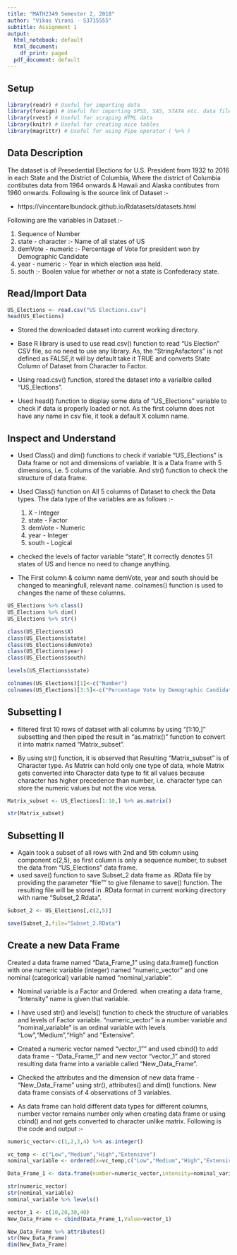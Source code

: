 ---
title: "MATH2349 Semester 2, 2018"
author: "Vikas Virani - S3715555"
subtitle: Assignment 1
output:
  html_notebook: default
  html_document:
    df_print: paged
  pdf_document: default
---

## Setup

```{r Load Packages, echo=TRUE}


library(readr) # Useful for importing data
library(foreign) # Useful for importing SPSS, SAS, STATA etc. data files
library(rvest) # Useful for scraping HTML data
library(knitr) # Useful for creating nice tables
library(magrittr) # Useful for using Pipe operator ( %>% )

```



## Data Description

The dataset is of Presedential Elections for U.S. President from 1932 to 2016 in each State and the District of Columbia, Where the district of Columbia contibutes data from 1964 onwards & Hawaii and Alaska contibutes from 1960 onwards. Following is the source link of Dataset :-

* https://vincentarelbundock.github.io/Rdatasets/datasets.html

Following are the variables in Dataset :-

 1) Sequence of Number
 2) state - character :- Name of all states of US
 3) demVote - numeric :- Percentage of Vote for president won by Demographic Candidate
 4) year - numeric :- Year in which election was held.
 5) south :- Boolen value for whether or not a state is Confederacy state.


## Read/Import Data


```{r echo=TRUE}


US_Elections <- read.csv("US Elections.csv")
head(US_Elections)


```

* Stored the downloaded dataset into current working directory.

* Base R library is used to use read.csv() function to read "Us Election" CSV file, so no need to use any library. As, the "StringAsfactors" is not defined as FALSE,it will by default take it TRUE and converts State Column of Dataset from Character to Factor.

* Using read.csv() function, stored the dataset into a varialble called "US_Elections".

* Used head() function to display some data of "US_Elections" variable to check if data is properly loaded or not. As the first column does not have any name in csv file, it took a default X column name.



## Inspect and Understand

* Used Class() and dim() functions to check if variable "US_Elections" is Data frame or not and dimensions of variable. It is a Data frame with 5 dimensions, i.e. 5 colums of the variable. And str() function to check the structure of data frame. 

* Used Class() function on All 5 columns  of Dataset to check the Data types.
The data type of the variables are as follows :-
    
   1) X - Integer
   2) state - Factor
   3) demVote - Numeric
   4) year - Integer
   5) south - Logical

* checked the levels of factor variable "state", It correctly denotes 51 states of US and hence no need to change anything.

* The First column & column name demVote, year and south should be changed to meaningfull, relevant name. colnames() function is used to changes the name of these columns.


```{r}

US_Elections %>% class()
US_Elections %>% dim()
US_Elections %>% str()

class(US_Elections$X)
class(US_Elections$state)
class(US_Elections$demVote)
class(US_Elections$year)
class(US_Elections$south)

levels(US_Elections$state)

colnames(US_Elections)[1]<-c("Number")
colnames(US_Elections)[3:5]<-c("Percentage Vote by Demographic Candidate","Election year","Confederacy State")

```

## Subsetting I

 * filtered first 10 rows of dataset with all columns by using "[1:10,]" subsetting and then piped the result in "as.matrix()" function to convert it into matrix named "Matrix_subset".
 
 * By using str() function, it is observed that Resulting "Matrix_subset" is of Character type. As Matrix can hold only one type of data, whole Matrix gets converted into Character data type to fit all values because character has higher precedence than number, i.e. character type can store the numeric values but not the vice versa.


```{r}

Matrix_subset <- US_Elections[1:10,] %>% as.matrix()

str(Matrix_subset)

```


## Subsetting II

 * Again took a subset of all rows with 2nd and 5th column using component c(2,5), as first column is only a sequence number, to subset the data from "US_Elections" data frame.
 * used save() function to save Subset_2 data frame as .RData file by providing the parameter "file"" to give filename to save() function. The resulting file will be stored in .RData format in current working directory with name "Subset_2.Rdata".
 

```{r}

Subset_2 <- US_Elections[,c(2,5)]

save(Subset_2,file="Subset_2.RData")

```

## Create a new Data Frame

Created a data frame named "Data_Frame_1" using data.frame() function with one numeric variable (integer) named "numeric_vector" and one nominal (categorical) variable named "nominal_variable". 

* Nominal variable is a Factor and Ordered. when creating a data frame, "intensity" name is given that variable.

* I have used str() and levels() function to check the structure of variables and levels of Factor variable. "numeric_vector" is a number variable and  "nominal_variable" is an ordinal variable with levels "Low","Medium","High" and "Extensive". 

* Created a numeric vector named "vector_1"" and used cbind() to add data frame - "Data_Frame_1" and new vector "vector_1" and stored resulting data frame into a variable called "New_Data_Frame".

* Checked the attributes and the dimension of new data frame - "New_Data_Frame" using str(), attributes() and dim() functions. New data frame consists of 4 observations of 3 variables. 

* As data frame can hold different data types for different columns, number vector remains number only when creating data frame or using cbind() and not gets converted to character unlike matrix. Following is the code and output :-
 

```{r}

numeric_vector<-c(1,2,3,4) %>% as.integer()

vc_temp <- c("Low","Medium","High","Extensive")
nominal_variable <- ordered(x=vc_temp,c("Low","Medium","High","Extensive"))

Data_Frame_1 <- data.frame(number=numeric_vector,intensity=nominal_variable)

str(numeric_vector)
str(nominal_variable)
nominal_variable %>% levels()

vector_1 <- c(10,20,30,40)
New_Data_Frame <- cbind(Data_Frame_1,Value=vector_1)

New_Data_Frame %>% attributes()
str(New_Data_Frame)
dim(New_Data_Frame)

```



<br>
<br>
